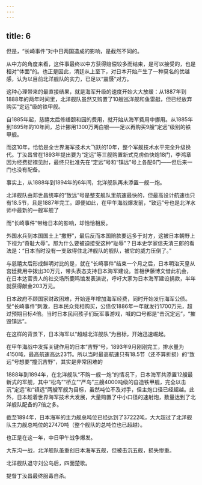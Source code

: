 ```yaml
---
---
---
```

title: 6
---



但是，“长崎事件”对中日两国造成的影响，是截然不同的。

从中方的角度来看，这件事最终以中方获得赔偿较多而结束，是可以接受的，也是相对“体面”的。也正是因此，清廷从上至下，对日本开始产生了一种莫名的优越感，认为以目前北洋舰队的实力，已足以“震慑”对方。

这种心理带来的最直接结果，就是海军升级的速度开始大大放缓：从1887年到1888年的两年时间里，北洋舰队虽然又购置了10艘巡洋舰和鱼雷艇，但已经放弃购买“定远”级的铁甲舰。

自1885年起，慈禧太后修缮颐和园的费用，就开始从海军费用中挪用。从1885年到1895年的10年间，总计挪用1300万两白银——足以再购买9艘“定远”级别的铁甲舰。

而这10年，恰恰是全世界海军技术大飞跃的10年，整个军舰技术水平完全升级换代。丁汝昌曾在1893年提出要为“定远”等三舰购置新式克虏伯快炮18门，李鸿章因为经费捉襟见肘，最终只批准先在“定远”号和“镇远”号上各配6门——但后来一门也没有配备。

事实上，从1888年到1894年的6年间，北洋舰队再未添置一舰一炮。

北洋舰队由邓世昌统率的“致远”号是整支舰队里航速最快的，但最高设计航速也只有18.5节，且是1887年完工。即便如此，在甲午海战爆发前，“致远”号也是北洋水师中最新的一艘军舰了



而“长崎事件”带给日本的影响，却恰恰相反。

外国水兵到本国国土上“撒野”，最后反而本国赔款要远多于对方，这被日本朝野上下视为“奇耻大辱”。那为什么要被迫接受这种“耻辱”？日本史学家信夫清三郎的看法是：“日本当时没有一支敌得住北洋舰队的舰队，被它的威力压倒了。”

与慈禧太后形成鲜明对比的是，就在“长崎事件”结束一个月之后，日本明治天皇从宫廷费用中拨出30万元，带头表态支持日本海军建设。首相伊藤博文借此机会，在日本达官贵人的社交场所鹿鸣馆发表演说，呼吁大家为日本海军建设捐款，半年就获得献金203万元。

日本政府不顾国家财政困难，开始逐年增加海军经费，同时开始发行海军公债。受“长崎事件”刺激，日本民众竞相购买，公债仅1886年一年就发行1700万元，超过预期目标4倍。当时日本民间孩子们玩军事游戏，喊的口号都是“击沉定远”，“摧毁镇远”。

在这样的背景下，日本海军以“超越北洋舰队”为目标，开始迅速崛起。

在甲午海战中发挥关键作用的日本“吉野”号，1893年9月刚刚完工，排水量为4150吨，最高航速高达23节。所以当时最高航速只有18.5节（还不算折损）的“致远”号想要“撞沉吉野”，其实是非常困难的



1888年到1894年，在北洋舰队“不购一舰一炮”的情况下，日本海军共添置12艘最新式的军舰，其中“松岛”“桥立”“严岛”三艘4000吨级的自造铁甲舰，完全以击沉“定远”和“镇远”两艘军舰为目标，虽然吨位不及对手，但主炮口径已经超越。此外，日本趁着世界海军技术大发展，大量购置了中小口径的速射炮，数量达到了北洋舰队配备的7倍之多。

截至1894年，日本海军的主力舰总吨位已经达到了37222吨，大大超过了北洋舰队主力舰总吨位的27470吨（整个舰队的总吨位也已超越）。

也正是在这一年，中日甲午战争爆发。

大东沟一战，北洋舰队虽重创日本海军五舰，但被击沉五舰，损失惨重。

北洋舰队退守刘公岛后，四面楚歌。

提督丁汝昌最终服毒自杀。